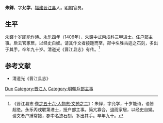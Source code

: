 '''朱鐸'''，字'''允学'''，[[福建|福建]][[晋江县|晋江县]]人。[[明朝|明朝]]官员。

== 生平 ==
朱鐸十岁即能作诗。[[永乐|永乐]]四年（1406年），朱鐸中式丙戌科三甲进士。任[[户部|户部]]主事。后去官家居，以经史自娱。请其作文者接踵而至，郡中名胜古迹之石刻，多出于其手。卒年九十岁。清道光《晋江县志》有传。<ref>《晋江县志·[http://www.fjsq.gov.cn/ShowText.asp?ToBook=6043&index=63& 卷之五十六·人物志·文苑之二]{{Dead link|date=2019年11月 |bot=InternetArchiveBot |fix-attempted=yes }}》：朱铎，字允学，十岁能诗，语皆超绝。永乐丙戌联第进士，授户部主事。简亢寡合，退而家居，以经史自娱。请文者户踵常接，郡中名迹石刻，多出其手。卒年九十。</ref>

==参考文献==
{{reflist}}
*清道光《晋江县志》

{{永樂四年丙戌科殿試金榜}}

{{Authority control}}

{{DEFAULTSORT:Zhu朱}}
[[Category:朱姓|Duo]]
[[Category:晋江人|Category:晋江人]]
[[Category:明朝戶部主事|Category:明朝戶部主事]]


{{明朝人物小作品}}